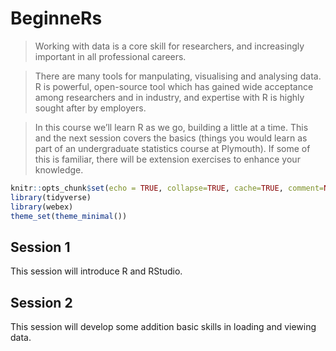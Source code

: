 # BeginneRs {#beginners}

> Working with data is a core skill for researchers, and increasingly important
> in all professional careers.

> There are many tools for manpulating, visualising and analysing data. R is
> powerful, open-source tool which has gained wide acceptance among researchers
> and in industry, and expertise with R is highly sought after by employers.

> In this course we'll learn R as we go, building a little at a time. This and
> the next session covers the basics (things you would learn as part of an
> undergraduate statistics course at Plymouth). If some of this is familiar,
> there will be extension exercises to enhance your knowledge.

```r
knitr::opts_chunk$set(echo = TRUE, collapse=TRUE, cache=TRUE, comment=NA, message=FALSE)
library(tidyverse)
library(webex)
theme_set(theme_minimal())
```

## Session 1

This session will introduce R and RStudio.

## Session 2

This session will develop some addition basic skills in loading and viewing
data.

<!-- add from Andy -->
